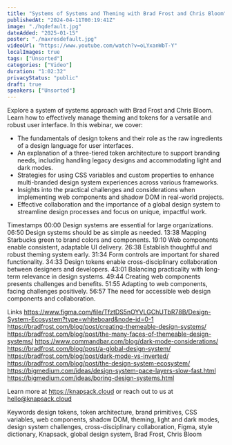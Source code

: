 ```yaml
---
title: "Systems of Systems and Theming with Brad Frost and Chris Bloom"
publishedAt: "2024-04-11T00:19:41Z"
image: "./hqdefault.jpg"
dateAdded: "2025-01-15"
poster: "./maxresdefault.jpg"
videoUrl: "https://www.youtube.com/watch?v=oLYxanWbT-Y"
localImages: true
tags: ["Unsorted"]
categories: ["Video"]
duration: "1:02:32"
privacyStatus: "public"
draft: true
speakers: ["Unsorted"]
---
```

Explore a system of systems approach with Brad Frost and Chris Bloom. Learn how to effectively manage theming and tokens for a versatile and robust user interface. In this webinar, we cover:
- The fundamentals of design tokens and their role as the raw ingredients of a design language for user interfaces.
- An explanation of a three-tiered token architecture to support branding needs, including handling legacy designs and accommodating light and dark modes.
- Strategies for using CSS variables and custom properties to enhance multi-branded design system experiences across various frameworks.
- Insights into the practical challenges and considerations when implementing web components and shadow DOM in real-world projects.
- Effective collaboration and the importance of a global design system to streamline design processes and focus on unique, impactful work.

Timestamps
00:00 Design systems are essential for large organizations.
06:50 Design systems should be as simple as needed.
13:38 Mapping Starbucks green to brand colors and components.
19:10 Web components enable consistent, adaptable UI delivery.
26:38 Establish thoughtful and robust theming system early.
31:34 Form controls are important for shared functionality.
34:33 Design tokens enable cross-disciplinary collaboration between designers and developers.
43:01 Balancing practicality with long-term relevance in design systems.
49:44 Creating web components presents challenges and benefits.
51:55 Adapting to web components, facing challenges positively.
56:57 The need for accessible web design components and collaboration.

Links
https://www.figma.com/file/TfztDS5nOYVLGChUTbR78B/Design-System-Ecosystem?type=whiteboard&node-id=0-1
https://bradfrost.com/blog/post/creating-themeable-design-systems/
https://bradfrost.com/blog/post/the-many-faces-of-themeable-design-systems/
https://www.commandbar.com/blog/dark-mode-considerations/
https://bradfrost.com/blog/post/a-global-design-system/
https://bradfrost.com/blog/post/dark-mode-vs-inverted/
https://bradfrost.com/blog/post/the-design-system-ecosystem/
https://bigmedium.com/ideas/design-system-pace-layers-slow-fast.html
https://bigmedium.com/ideas/boring-design-systems.html

Learn more at https://knapsack.cloud or reach out to us at hello@knapsack.cloud

Keywords
design tokens, token architecture, brand primitives, CSS variables, web components, shadow DOM, theming, light and dark modes, design system challenges, cross-disciplinary collaboration, Figma, style dictionary, Knapsack, global design system, Brad Frost, Chris Bloom
